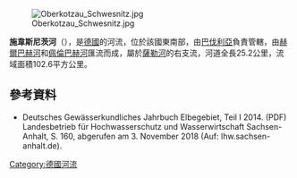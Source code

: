 {{No footnotes|time=2020-12-08T05:00:05+00:00}}
{{Coord|50|15|50|N|11|55|56|E|display=title}}
[[Image:Oberkotzau_Schwesnitz.jpg|right]]

'''施韋斯尼茨河'''（{{lang-de|Schwesnitz}}），是[[德國|德國]]的河流，位於該國東南部，由[[巴伐利亞|巴伐利亞]]負責管轄，由[[赫爾巴赫河_(施韋斯尼茨河支流)|赫爾巴赫河]]和[[佩倫巴赫河_(施韋斯尼茨河支流)|佩倫巴赫河]]匯流而成，屬於[[薩勒河_(易北河支流)|薩勒河]]的右支流，河道全長25.2公里，流域面積102.6平方公里。

==參考資料==
* Deutsches Gewässerkundliches Jahrbuch Elbegebiet, Teil I 2014. (PDF) Landesbetrieb für Hochwasserschutz und Wasserwirtschaft Sachsen-Anhalt, S. 160, abgerufen am 3. November 2018 (Auf: lhw.sachsen-anhalt.de).

{{Germany-geo-stub}}
[[Category:德國河流|Category:德國河流]]